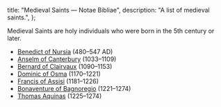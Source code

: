   title: "Medieval Saints — Notae Bibliae",
  description: "A list of medieval saints.",
};

<Initial text="Medieval Saints" />

Medieval Saints are holy individuals who were born in the 5th century or later.

- [Benedict of Nursia](/people/saints/medieval/benedict-of-nursia) (480–547 AD)
- [Anselm of Canterbury](/people/saints/medieval/anselm-of-canterbury) (1033–1109)
- [Bernard of Clairvaux](/people/saints/medieval/bernard-of-clairvaux) (1090–1153)
- [Dominic of Osma](/people/saints/medieval/dominic-of-osma) (1170–1221)
- [Francis of Assisi](/people/saints/medieval/francis-of-assisi) (1181–1226)
- [Bonaventure of Bagnoregio](/people/saints/medieval/bonaventure-of-bagnoregio) (1221–1274)
- [Thomas Aquinas](/people/saints/medieval/thomas-aquinas) (1225–1274)
